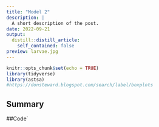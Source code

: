 ```yaml
---
title: "Model 2"
description: |
  A short description of the post.
date: 2022-09-21
output:
  distill::distill_article:
    self_contained: false
preview: larvae.jpg
---
```



```r
knitr::opts_chunk$set(echo = TRUE)
library(tidyverse)
library(astsa)
#https://donsteward.blogspot.com/search/label/boxplots
```

## Summary

##Code`

